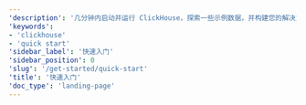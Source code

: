 ```yaml
---
'description': '几分钟内启动并运行 ClickHouse，探索一些示例数据，并构建您的解决方案'
'keywords':
- 'clickhouse'
- 'quick start'
'sidebar_label': '快速入门'
'sidebar_position': 0
'slug': '/get-started/quick-start'
'title': '快速入门'
'doc_type': 'landing-page'
---
```



<div style={{
    display: 'inline-flex',
    flexDirection: 'column',
    width: '100%',
    maxWidth: 'calc(700px + 1rem)'
}}>
    <div style={{
        display: 'flex',
        flexDirection: 'row',
        flexWrap: 'wrap',
        gap: '1rem',
        marginBottom: '1rem',
        width: '100%',
        '@media (max-width: 996px)': {
            flexDirection: 'column'
        }
    }}>
        <div style={{
            flex: '1 1 300px',
            minWidth: '0',
            maxWidth: '100%',
            '@media (max-width: 996px)': {
                width: '100%',
                maxWidth: 'none',
                flex: '1 1 auto'
            }
        }}>
            <Link to="/getting-started/quick-start/cloud" style={{textDecoration: 'none', width: '100%'}}>
            <CardSecondary
                badgeState="success"
                badgeText="推荐"
                description="几分钟内开始使用 ClickHouse Cloud。
          我们将指导您创建 ClickHouse 服务，
          连接到 ClickHouse 并通过
          CDC、SQL 控制台、本地客户端或文件上传将数据添加到您的服务中。
          "
                icon="cloud"
                infoText="开始"
                infoUrl="clickhouse.com/docs/getting-started/quick-start/cloud"
                title="Cloud 快速入门"
                style={{width: '100%', height: '100%'}}
            />
            </Link>
        </div>
        <div style={{
            flex: '1 1 300px',
            minWidth: '0',
            maxWidth: '100%',
            '@media (max-width: 996px)': {
                width: '100%',
                maxWidth: 'none',
                flex: '1 1 auto'
            }
        }}>
            <Link to="/getting-started/quick-start/oss" style={{textDecoration: 'none', width: '100%'}}>
            <CardSecondary
                badgeState="success"
                description="几分钟内开始使用 OSS ClickHouse。您将
          学习如何在本地安装 ClickHouse 服务器和客户端，创建一个
          表并插入一些示例数据，并探索多种方式
          您可以将自己的数据导入 ClickHouse。
          "
                icon="server"
                infoText="开始"
                infoUrl="clickhouse.com/docs/getting-started/quick-start/oss"
                title="OSS 快速入门"
                style={{width: '100%', height: '100%'}}
            />
            </Link>
        </div>
    </div>
    <div style={{
        width: '100%',
        '@media (max-width: 996px)': {
            maxWidth: '100%',
            margin: '0'
        }
    }}>
        <Link to="/cloud/overview" style={{textDecoration: 'none', width: '100%'}}>
          <CardPromotion
              icon="question"
              label="不确定选择哪个？点击这里了解 Cloud 和 OSS ClickHouse 之间的区别"
              style={{
                  display: 'flex',
                  flex: '1',
                  width: '100%',
                  minHeight: 'auto',
                  alignItems: 'flex-start',
                  padding: '1rem',
                  boxSizing: 'border-box',
                  cursor: 'pointer'
              }}
          />
        </Link>
    </div>
</div>
